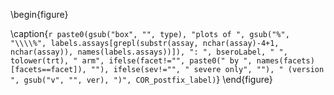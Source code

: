 \begin{figure}
\center
    
\includegraphics[width=1\textwidth]{`r here("cor_graphical", "output", attr(config,"config"), COR, gsub("[_]+", "_", paste0(type, "_", assay, "_", trt, "_", bsero, "_", facet, "_", sev, "_", ver, "_", study_name)))`}

\caption{`r paste0(gsub("box", "", type), "plots of ", gsub("%", "\\\\%", labels.assays[grepl(substr(assay, nchar(assay)-4+1, nchar(assay)), names(labels.assays))]), ": ", bseroLabel, " ", tolower(trt), " arm", ifelse(facet!="", paste0(" by ", names(facets)[facets==facet]), ""), ifelse(sev!="", " severe only", ""), " (version ", gsub("v", "", ver), ")", COR_postfix_label)`}
\end{figure}

\hphantom{Random text to appease the latex god}



